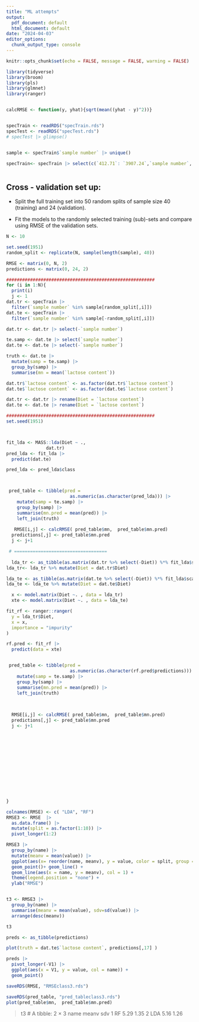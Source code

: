 ```yaml
---
title: "ML attempts"
output:
  pdf_document: default
  html_document: default
date: "2024-04-03"
editor_options: 
  chunk_output_type: console
---
```


```r
knitr::opts_chunk$set(echo = FALSE, message = FALSE, warning = FALSE)
```


```r

library(tidyverse)
library(broom)
library(pls)
library(glmnet)
library(ranger)


calcRMSE <- function(y, yhat){sqrt(mean((yhat - y)^2))}


specTrain <- readRDS("specTrain.rds")
specTest <- readRDS("specTest.rds")
# specTest |> glimpse()


sample <- specTrain$`sample number` |> unique()

specTrain<- specTrain |> select(c(`412.71`: `3907.24`,`sample number`, `lactose content` )) 



```



## Cross - validation set up:

- Split the full training set into 50 random splits of sample size 40 (training) and 24 (validation).

- Fit the models to the randomly selected training (sub)-sets and compare using RMSE of the validation sets.


```r
N <- 10
```

```r
set.seed(1951)
random_split <- replicate(N, sample(length(sample), 40))
```


```r

RMSE <- matrix(0, N, 2)
predictions <- matrix(0, 24, 2)

########################################################
for (i in 1:N){
  print(i)
  j <- 1
dat.tr <- specTrain |> 
  filter(`sample number` %in% sample[random_split[,i]])
dat.te <- specTrain |> 
  filter(`sample number` %in% sample[-random_split[,i]])

dat.tr <- dat.tr |> select(-`sample number`)

te.samp <- dat.te |> select(`sample number`)
dat.te <- dat.te |> select(-`sample number`)

truth <- dat.te |> 
  mutate(samp = te.samp) |> 
  group_by(samp) |> 
  summarise(mn = mean(`lactose content`))

dat.tr$`lactose content` <- as.factor(dat.tr$`lactose content`)
dat.te$`lactose content` <- as.factor(dat.te$`lactose content`)

dat.tr <- dat.tr |> rename(Diet = `lactose content`)
dat.te <- dat.te |> rename(Diet = `lactose content`)

########################################################
set.seed(1951)



fit_lda <- MASS::lda(Diet ~ ., 
               dat.tr)
pred_lda <- fit_lda |> 
  predict(dat.te)

pred_lda <- pred_lda$class



 pred_table <- tibble(pred =
                        as.numeric(as.character(pred_lda))) |> 
    mutate(samp = te.samp) |> 
    group_by(samp) |> 
    summarise(mn.pred = mean(pred)) |> 
    left_join(truth)
   
   RMSE[i,j] <- calcRMSE( pred_table$mn,  pred_table$mn.pred)
  predictions[,j] <- pred_table$mn.pred
  j <- j+1

 # ===================================
  
  lda_tr <- as_tibble(as.matrix(dat.tr %>% select(-Diet)) %*% fit_lda$scaling)
lda_tr<- lda_tr %>% mutate(Diet = dat.tr$Diet)

lda_te <- as_tibble(as.matrix(dat.te %>% select(-Diet)) %*% fit_lda$scaling)
lda_te <- lda_te %>% mutate(Diet = dat.te$Diet)

  x <- model.matrix(Diet ~. , data = lda_tr)
  xte <- model.matrix(Diet ~. , data = lda_te)

fit_rf <- ranger::ranger(
  y = lda_tr$Diet,
  x = x,
  importance = "impurity"
)

rf.pred <- fit_rf |> 
  predict(data = xte)


 pred_table <- tibble(pred =
                        as.numeric(as.character(rf.pred$predictions))) |> 
    mutate(samp = te.samp) |> 
    group_by(samp) |> 
    summarise(mn.pred = mean(pred)) |> 
    left_join(truth)
 

   
  RMSE[i,j] <- calcRMSE( pred_table$mn,  pred_table$mn.pred)
  predictions[,j] <- pred_table$mn.pred
  j <- j+1
  
  

  

   

  

   

        

}

```

```r
colnames(RMSE) <- c( "LDA", "RF")
RMSE3 <- RMSE  |>
  as.data.frame() |>
  mutate(split = as.factor(1:10)) |>
  pivot_longer(1:2)

RMSE3 |> 
  group_by(name) |> 
  mutate(meanv = mean(value)) |> 
  ggplot(aes(x= reorder(name, meanv), y = value, color = split, group = split)) +
  geom_point()+ geom_line() +
  geom_line(aes(x = name, y = meanv), col = 1) +
  theme(legend.position = "none") +
  ylab("RMSE")


t3 <- RMSE3 |> 
  group_by(name) |> 
  summarise(meanv = mean(value), sdv=sd(value)) |> 
  arrange(desc(meanv))

t3

preds <- as_tibble(predictions) 

plot(truth = dat.te$`lactose content`, predictions[,17] )

preds |> 
  pivot_longer(-V1) |>
  ggplot(aes(x = V1, y = value, col = name)) +
  geom_point()

saveRDS(RMSE, "RMSEclass3.rds")

saveRDS(pred_table, "pred_tableclass3.rds")
plot(pred_table$mn,  pred_table$mn.pred)
```


> t3
# A tibble: 2 × 3
  name  meanv   sdv
  <chr> <dbl> <dbl>
1 RF     5.29  1.35
2 LDA    5.16  1.26

